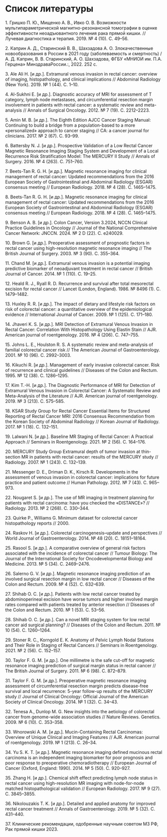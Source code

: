 # Список литературы

1\. Гришко П. Ю., Мищенко А. В., Ивко О. В. Возможности
мультипараметрической магнитно-резонансной томографии в оценке
эффективности неоадъювантного лечения рака прямой кишки. // Лучевая
диагностика и терапия. 2019. № 4 (10). C. 49--56.

2\. Каприн А. Д., Старинский В. В., Шахзадова А. О. Злокачественные
новообразования в России в 2021 году (заболеваемость и смертность) / А.
Д. Каприн, В. В. Старинский, А. О. Шахзадова, ФГБУ «МНИОИ им. П.А.
Герцена» МинздраваРоссии.:, 2022. 252 c.

3\. Ale Ali H. [и др.]. Extramural venous invasion in rectal cancer:
overview of imaging, histopathology, and clinical implications //
Abdominal Radiology (New York). 2019. № 1 (44). C. 1--10.

4\. Al-Sukhni E. [и др.]. Diagnostic accuracy of MRI for assessment of
T category, lymph node metastases, and circumferential resection margin
involvement in patients with rectal cancer: a systematic review and
meta-analysis // Annals of Surgical Oncology. 2012. № 7 (19). C.
2212--2223.

5\. Amin M. B. [и др.]. The Eighth Edition AJCC Cancer Staging Manual:
Continuing to build a bridge from a population-based to a more
«personalized» approach to cancer staging // CA: a cancer journal for
clinicians. 2017. № 2 (67). C. 93--99.

6\. Battersby N. J. [и др.]. Prospective Validation of a Low Rectal
Cancer Magnetic Resonance Imaging Staging System and Development of a
Local Recurrence Risk Stratification Model: The MERCURY II Study //
Annals of Surgery. 2016. № 4 (263). C. 751--760.

7\. Beets-Tan R. G. H. [и др.]. Magnetic resonance imaging for
clinical management of rectal cancer: Updated recommendations from the
2016 European Society of Gastrointestinal and Abdominal Radiology
(ESGAR) consensus meeting // European Radiology. 2018. № 4 (28). C.
1465--1475.

8\. Beets-Tan R. G. H. [и др.]. Magnetic resonance imaging for
clinical management of rectal cancer: Updated recommendations from the
2016 European Society of Gastrointestinal and Abdominal Radiology
(ESGAR) consensus meeting // European Radiology. 2018. № 4 (28). C.
1465--1475.

9\. Benson A. B. [и др.]. Colon Cancer, Version 3.2024, NCCN Clinical
Practice Guidelines in Oncology // Journal of the National Comprehensive
Cancer Network: JNCCN. 2024. № 2 D (22). C. e240029.

10\. Brown G. [и др.]. Preoperative assessment of prognostic factors
in rectal cancer using high-resolution magnetic resonance imaging // The
British Journal of Surgery. 2003. № 3 (90). C. 355--364.

11\. Chand M. [и др.]. Extramural venous invasion is a potential
imaging predictive biomarker of neoadjuvant treatment in rectal cancer
// British Journal of Cancer. 2014. № 1 (110). C. 19--25.

12\. Heald R. J., Ryall R. D. Recurrence and survival after total
mesorectal excision for rectal cancer // Lancet (London, England). 1986.
№ 8496 (1). C. 1479--1482.

13\. Huxley R. R. [и др.]. The impact of dietary and lifestyle risk
factors on risk of colorectal cancer: a quantitative overview of the
epidemiological evidence // International Journal of Cancer. 2009. № 1
(125). C. 171--180.

14\. Jhaveri K. S. [и др.]. MRI Detection of Extramural Venous
Invasion in Rectal Cancer: Correlation With Histopathology Using Elastin
Stain // AJR. American journal of roentgenology. 2016. № 4 (206). C.
747--755.

15\. Johns L. E., Houlston R. S. A systematic review and meta-analysis
of familial colorectal cancer risk // The American Journal of
Gastroenterology. 2001. № 10 (96). C. 2992--3003.

16\. Kikuchi R. [и др.]. Management of early invasive colorectal
cancer. Risk of recurrence and clinical guidelines // Diseases of the
Colon and Rectum. 1995. № 12 (38). C. 1286--1295.

17\. Kim T.-H. [и др.]. The Diagnostic Performance of MRI for
Detection of Extramural Venous Invasion in Colorectal Cancer: A
Systematic Review and Meta-Analysis of the Literature // AJR. American
journal of roentgenology. 2019. № 3 (213). C. 575--585.

18\. KSAR Study Group for Rectal Cancer Essential Items for Structured
Reporting of Rectal Cancer MRI: 2016 Consensus Recommendation from the
Korean Society of Abdominal Radiology // Korean Journal of Radiology.
2017. № 1 (18). C. 132--151.

19\. Lalwani N. [и др.]. Baseline MR Staging of Rectal Cancer: A
Practical Approach // Seminars in Roentgenology. 2021. № 2 (56). C.
164--176.

20\. MERCURY Study Group Extramural depth of tumor invasion at
thin-section MR in patients with rectal cancer: results of the MERCURY
study // Radiology. 2007. № 1 (243). C. 132--139.

21\. Messenger D. E., Driman D. K., Kirsch R. Developments in the
assessment of venous invasion in colorectal cancer: implications for
future practice and patient outcome // Human Pathology. 2012. № 7 (43).
C. 965--973.

22\. Nougaret S. [и др.]. The use of MR imaging in treatment planning
for patients with rectal carcinoma: have you checked the «DISTANCE»? //
Radiology. 2013. № 2 (268). C. 330--344.

23\. Quirke P., Williams G. Minimum dataset for colorectal cancer
histopathology reports // 2000.

24\. Raskov H. [и др.]. Colorectal carcinogenesis--update and
perspectives // World Journal of Gastroenterology. 2014. № 48 (20). C.
18151--18164.

25\. Rasool S. [и др.]. A comparative overview of general risk factors
associated with the incidence of colorectal cancer // Tumour Biology:
The Journal of the International Society for Oncodevelopmental Biology
and Medicine. 2013. № 5 (34). C. 2469--2476.

26\. Salerno G. V. [и др.]. Magnetic resonance imaging prediction of
an involved surgical resection margin in low rectal cancer // Diseases
of the Colon and Rectum. 2009. № 4 (52). C. 632--639.

27\. Shihab O. C. [и др.]. Patients with low rectal cancer treated by
abdominoperineal excision have worse tumors and higher involved margin
rates compared with patients treated by anterior resection // Diseases
of the Colon and Rectum. 2010. № 1 (53). C. 53--56.

28\. Shihab O. C. [и др.]. Can a novel MRI staging system for low
rectal cancer aid surgical planning? // Diseases of the Colon and
Rectum. 2011. № 10 (54). C. 1260--1264.

29\. Stoner R. C., Korngold E. K. Anatomy of Pelvic Lymph Nodal Stations
and Their Role in Staging of Rectal Cancers // Seminars in
Roentgenology. 2021. № 2 (56). C. 152--157.

30\. Taylor F. G. M. [и др.]. One millimetre is the safe cut-off for
magnetic resonance imaging prediction of surgical margin status in
rectal cancer // The British Journal of Surgery. 2011. № 6 (98). C.
872--879.

31\. Taylor F. G. M. [и др.]. Preoperative magnetic resonance imaging
assessment of circumferential resection margin predicts disease-free
survival and local recurrence: 5-year follow-up results of the MERCURY
study // Journal of Clinical Oncology: Official Journal of the American
Society of Clinical Oncology. 2014. № 1 (32). C. 34--43.

32\. Tenesa A., Dunlop M. G. New insights into the aetiology of
colorectal cancer from genome-wide association studies // Nature
Reviews. Genetics. 2009. № 6 (10). C. 353--358.

33\. Wnorowski A. M. [и др.]. Mucin-Containing Rectal Carcinomas:
Overview of Unique Clinical and Imaging Features // AJR. American
journal of roentgenology. 2019. № 1 (213). C. 26--34.

34\. Yu S. K. T. [и др.]. Magnetic resonance imaging defined mucinous
rectal carcinoma is an independent imaging biomarker for poor prognosis
and poor response to preoperative chemoradiotherapy // European Journal
of Cancer (Oxford, England: 1990). 2014. № 5 (50). C. 920--927.

35\. Zhang H. [и др.]. Chemical shift effect predicting lymph node
status in rectal cancer using high-resolution MR imaging with
node-for-node matched histopathological validation // European
Radiology. 2017. № 9 (27). C. 3845--3855.

36\. Νikolouzakis Τ. Κ. [и др.]. Detailed and applied anatomy for
improved rectal cancer treatment // Annals of Gastroenterology. 2019. №
5 (32). C. 431--440.

37\. Клинические рекомендации, одобренные научным советом МЗ РФ, Рак
прямой кишки 2023.

